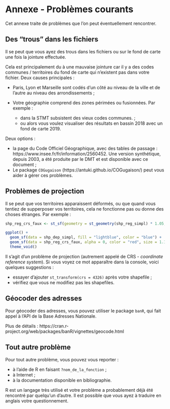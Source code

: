 # Annexe - Problèmes courants

Cet annexe traite de problèmes que l'on peut éventuellement rencontrer.

## Des "trous" dans les fichiers

Il se peut que vous ayez des trous dans les fichiers ou sur le fond de carte une fois la jointure effectuée.

Cela est principalement du à une mauvaise jointure car il y a des codes communes / territoires du fond de carte qui n'existent pas dans votre fichier. Deux causes principales :

+ Paris, Lyon et Marseille sont codés d'un côté au niveau de la ville et de l'autre au niveau des arrondissements ;
+ Votre géographie comprend des zones périmées ou fusionnées. Par exemple :

  + dans la STMT subsistent des vieux codes communes. ;
  + ou alors vous voulez visualiser des résultats en bassin 2018 avec un fond de carte 2019.

Deux options :

+ la page du Code Officiel Géographique, avec des tables de passage : https://www.insee.fr/fr/information/2560452. Une version synthétique, depuis 2003, a été produite par le DMT et est disponible avec ce document ;
+ Le package `COGugaison` (https://antuki.github.io/COGugaison/) peut vous aider à gérer ces problèmes.

## Problèmes de projection

Il se peut que vos territoires apparaissent déformés, ou que quand vous tentiez de supperposer vos territoires, cela ne fonctionne pas ou donne des choses étranges. Par exemple :

```r
shp_reg_crs_faux <- st_sf(geometry = st_geometry(shp_reg_simpl) * 1.05, crs = st_crs(shp_dep_simpl))

ggplot() +
  geom_sf(data = shp_dep_simpl, fill = "lightblue", color = "blue") +
  geom_sf(data = shp_reg_crs_faux, alpha = 0, color = "red", size = 1.1) +
  theme_void()
```

Il s'agit d'un problème de projection (autrement appelé de CRS - *coordinate reference system*). Si vous voyez ce mot apparaître dans la console, voici quelques suggestions :

+ essayer d'ajouter `st_transform(crs = 4326)` après votre shapefile ;
+ vérifiez que vous ne modifiez pas les shapefiles.


## Géocoder des adresses

Pour géocoder des adresses, vous pouvez utiliser le package `banR`, qui fait appel à l'API de la Base Adresses Nationale.

Plus de détails : https://cran.r-project.org/web/packages/banR/vignettes/geocode.html

## Tout autre problème

Pour tout autre problème, vous pouvez vous reporter :

+ à l'aide de R en faisant `?nom_de_la_fonction` ;
+ à Internet ;
+ à la documentation disponible en bibliographie.

R est un langage très utilisé et votre problème a probablement déjà été rencontré par quelqu'un d'autre.
Il est possible que vous ayez à traduire en anglais votre questionnement.
